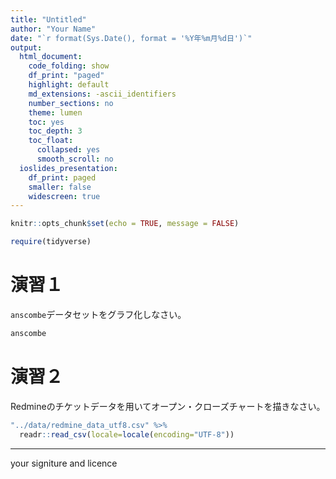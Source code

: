 ---
title: "Untitled"
author: "Your Name"
date: "`r format(Sys.Date(), format = '%Y年%m月%d日')`"
output:
  html_document:
    code_folding: show
    df_print: "paged"
    highlight: default
    md_extensions: -ascii_identifiers
    number_sections: no
    theme: lumen
    toc: yes
    toc_depth: 3
    toc_float:
      collapsed: yes
      smooth_scroll: no
  ioslides_presentation:
    df_print: paged
    smaller: false
    widescreen: true
---

```{r setup, include=FALSE}
knitr::opts_chunk$set(echo = TRUE, message = FALSE)

require(tidyverse)
```


# 演習１
`anscombe`データセットをグラフ化しなさい。  

```{r}
anscombe
```

# 演習２
Redmineのチケットデータを用いてオープン・クローズチャートを描きなさい。  

```{r}
"../data/redmine_data_utf8.csv" %>% 
  readr::read_csv(locale=locale(encoding="UTF-8"))
```



---

your signiture and licence